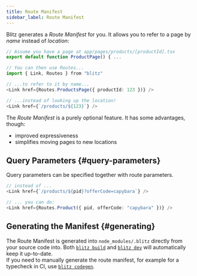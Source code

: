 ```yaml
---
title: Route Manifest
sidebar_label: Route Manifest
---
```


Blitz generates a _Route Manifest_ for you. It allows you to refer to a
page by _name_ instead of _location_:

```ts
// Assume you have a page at app/pages/products/[productId].tsx
export default function ProductPage() { ...

// You can then use Routes...
import { Link, Routes } from "blitz"

// ...to refer to it by name...
<Link href={Routes.ProductsPage({ productId: 123 })} />

// ...instead of looking up the location!
<Link href={`/products/${123}`} />
```

The _Route Manifest_ is a purely optional feature. It has some advantages,
though:

- improved expressiveness
- simplifies moving pages to new locations

## Query Parameters {#query-parameters}

Query parameters can be specified together with route parameters.

```ts
// instead of ...
<Link href={`/products/${pid}?offerCode=capybara`} />

// ... you can do:
<Link href={Routes.Product({ pid, offerCode: "capybara" })} />
```

## Generating the Manifest {#generating}

The Route Manifest is generated into `node_modules/.blitz` directly from
your source code into. Both [`blitz build`](./cli-build) and
[`blitz dev`](./cli-dev) will automatically keep it up-to-date.  
If you need to manually generate the route manifest, for example for a
typecheck in CI, use [`blitz codegen`](./cli-codegen).
